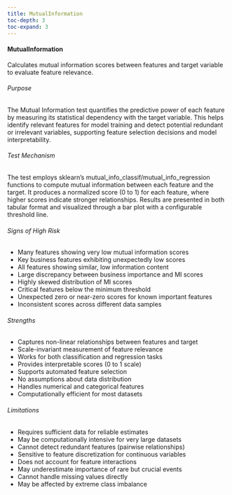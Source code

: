 ```yaml
---
title: MutualInformation
toc-depth: 3
toc-expand: 3
---
```








#### MutualInformation

Calculates mutual information scores between features and target variable to evaluate feature relevance.

###### Purpose

The Mutual Information test quantifies the predictive power of each feature by measuring its statistical
dependency with the target variable. This helps identify relevant features for model training and
detect potential redundant or irrelevant variables, supporting feature selection decisions and model
interpretability.

###### Test Mechanism

The test employs sklearn's mutual_info_classif/mutual_info_regression functions to compute mutual
information between each feature and the target. It produces a normalized score (0 to 1) for each
feature, where higher scores indicate stronger relationships. Results are presented in both tabular
format and visualized through a bar plot with a configurable threshold line.

###### Signs of High Risk

- Many features showing very low mutual information scores
- Key business features exhibiting unexpectedly low scores
- All features showing similar, low information content
- Large discrepancy between business importance and MI scores
- Highly skewed distribution of MI scores
- Critical features below the minimum threshold
- Unexpected zero or near-zero scores for known important features
- Inconsistent scores across different data samples

###### Strengths

- Captures non-linear relationships between features and target
- Scale-invariant measurement of feature relevance
- Works for both classification and regression tasks
- Provides interpretable scores (0 to 1 scale)
- Supports automated feature selection
- No assumptions about data distribution
- Handles numerical and categorical features
- Computationally efficient for most datasets

###### Limitations

- Requires sufficient data for reliable estimates
- May be computationally intensive for very large datasets
- Cannot detect redundant features (pairwise relationships)
- Sensitive to feature discretization for continuous variables
- Does not account for feature interactions
- May underestimate importance of rare but crucial events
- Cannot handle missing values directly
- May be affected by extreme class imbalance




 